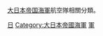 [[大日本帝国海軍|大日本帝国海軍]]航空隊相關分類。
{{Commonscat|Groups of the Imperial Japanese Navy Air Service}}

[[Category:海军航空兵|日]]
[[Category:大日本帝國海軍|Category:大日本帝國海軍]]
[[Category:日本航空史|軍]]